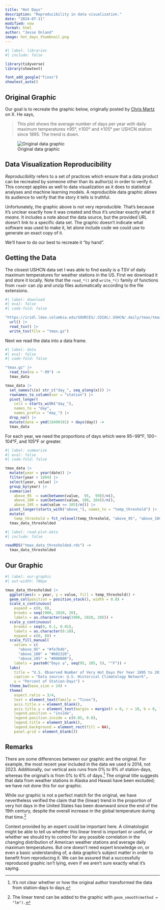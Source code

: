 ```yaml
---
title: "Hot Days"
description: "Reproducibility in data visualization."
date: "2024-07-11"
modified: now
format: html
author: "Jesse Onland"
image: hot_days_thumbnail.png
---
```


```r
#| label: libraries
#| include: false

library(tidyverse)
library(showtext)

font_add_google("Tinos")
showtext_auto() 
```

## Original Graphic

Our goal is to recreate the graphic below, originally posted by [Chris Martz](https://x.com/ChrisMartzWX) on X. He says, 

> This plot shows the average number of days per year with daily maximum temperatures ≥95°, ≥100° and ≥105° per USHCN station since 1895. The trend is down.

![Original data graphic](original.jpg)

## Data Visualization Reproducibility

_Reproducibility_ refers to a set of practices which ensure that a data product can be recreated by someone other than its author(s) in order to verify it. This concept applies as well to data visualization as it does to statistical analyses and machine learning models. A reproducible data graphic allows its audience to verify that the story it tells is truthful.

Unfortunately, the graphic above is not very reproducible. That's because it's unclear exactly how it was created and thus it's unclear exactly what it _means_. It includes a note about the data source, but the provided URL doesn't link to a specific data set. The graphic doesn't indicate what software was used to make it, let alone include code we could use to generate an exact copy of it.

We'll have to do our best to recreate it "by hand".

## Getting the Data

The closest USHCN data set I was able to find easily is a TSV of daily maximum temperatures for weather stations in the US. First we download it and store it locally. Note that the `read_*()` and `write_*()` family of functions from `readr` can zip and unzip files automatically according to the file extensions.

```r
#| label: download
#| eval: false
#| code-fold: false

"https://iridl.ldeo.columbia.edu/SOURCES/.CDIAC/.USHCN/.daily/tmax/tmax/[T]data.tsv" |>
  url() |>
  read_tsv() |>
  write_tsv(file = "tmax.gz")  
```

Next we read the data into a data frame.

```r
#| label: data
#| eval: false
#| code-fold: false

"tmax.gz" |>
  read_tsv(na = "-99") ->
  tmax_data

tmax_data |>
  set_names(\(x) str_c("day_", seq_along(x))) |>
  rownames_to_column(var = "station") |>
  pivot_longer(
    cols = starts_with("day_"), 
    names_to = "day", 
    names_prefix = "day_") |>
  drop_na() |>
  mutate(date = ymd(18490101) + days(day)) ->
  tmax_data
```

For each year, we need the proportions of days which were 95‒99°F, 100‒104°F, and 105°F or greater.

```r
#| label: summarize
#| eval: false
#| code-fold: false

tmax_data |>
  mutate(year = year(date)) |>
  filter(year > 1894) |>
  select(year, value) |>
  group_by(year) |>
  summarize(
    above_95  = sum(between(value,  95,  99))/n(),
    above_100 = sum(between(value, 100, 104))/n(),
    above_105 = sum(value >= 105)/n()) |>
  pivot_longer(starts_with("above_"), names_to = "temp_threshold") |>
  mutate(
    temp_threshold = fct_relevel(temp_threshold, "above_95", "above_100")) ->
  tmax_data_thresholded
```

```r
#| label: read-plot-data
#| include: false

readRDS("tmax_data_thresholded.rds") ->
  tmax_data_thresholded
```

## Our Graphic

```r
#| label: our-graphic
#| out-width: 786px

tmax_data_thresholded |>
  ggplot(aes(x = year, y = value, fill = temp_threshold)) +
  geom_col(position = position_stack(), width = 0.8) +
  scale_x_continuous(
    expand = c(0, 0), 
    breaks = seq(1900, 2020, 20),
    labels = as.character(seq(1900, 2020, 20))) +
  scale_y_continuous(
    breaks = seq(0, 0.1, 0.01),
    labels = as.character(0:10),
    expand = c(0, 0)) +
  scale_fill_manual(
    values = c(
      "above_95" = "#fe7b4b",
      "above_100" = "#b02320",
      "above_105" = "#000000"),
    labels = paste0("Days ≥", seq(95, 105, 5), "°F")) +
  labs(
    title = "U.S. Observed Number of Very Hot Days Per Year 1895 to 2014",
    caption = "Data source: U.S. Historical Climatology Network",
    y = "Percent of Station-Days") +
  theme_bw(base_size = 24) +
  theme(
    aspect.ratio = 3/4,
    text = element_text(family = "Tinos"),
    axis.title.x = element_blank(),
    axis.title.y = element_text(margin = margin(t = 0, r = 10, b = 0, l = 0)),
    legend.position = "inside",
    legend.position.inside = c(0.85, 0.8),
    legend.title = element_blank(),
    legend.background = element_rect(fill = NA),
    panel.grid = element_blank())
```

## Remarks

There are some differences between our graphic and the original. For example, the most recent year included in the data we used is 2014, not 2023. Additionally, our vertical axis runs from 0% to 9% of station-days, whereas the original's is from 0% to 6% of days.^[It's not clear whether or how the original author transformed the data from station-days to days.] The original title suggests that data from weather stations in Alaska and Hawaii have been excluded; we have not done this for our graphic.

While our graphic is not a perfect match for the original, we have nevertheless verified the claim that the (linear) trend in the proportion of very hot days in the United States has been downward since the end of the 19th century, despite the overall increase in the global temperature during that time.^[The linear trend can be added to the graphic with `geom_smooth(method = "lm").`]

Context provided by an expert could be important here. A climatologist might be able to tell us whether this linear trend is important or useful, or whether we should try to control for any possible correlation in the changing distribution of American weather stations and average daily maximum temperatures. But one doesn't need expert knowledge on, or even a basic understanding of, a data graphic's subject matter in order to benefit from reproducing it. We can be assured that a successfully reproduced graphic isn't lying, even if we aren't sure exactly what it's saying.